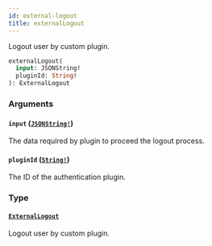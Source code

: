 ```yaml
---
id: external-logout
title: externalLogout
---
```


Logout user by custom plugin.

```graphql
externalLogout(
  input: JSONString!
  pluginId: String!
): ExternalLogout

```

### Arguments

#### `input` ([`JSONString!`](/developer/api-reference/scalars/json-string))

The data required by plugin to proceed the logout process.

#### `pluginId` ([`String!`](/developer/api-reference/scalars/string))

The ID of the authentication plugin.

### Type

#### [`ExternalLogout`](/developer/api-reference/objects/external-logout)

Logout user by custom plugin.
